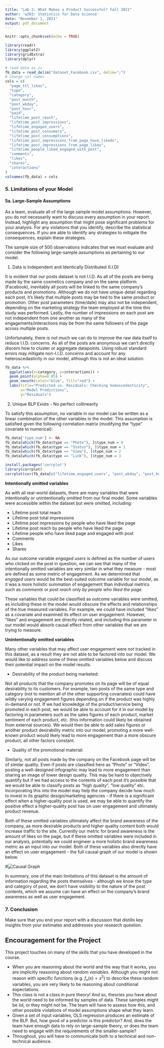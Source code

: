 ```yaml
---
title: "Lab 2: What Makes a Product Successful? Fall 2021"
author: 'w203: Statistics for Data Science'
date: "November 1, 2021"
output: pdf_document
---
```


```r
knitr::opts_chunk$set(echo = TRUE)
```


```r
library(readr)
library(ggplot2)
library(gridExtra)
library(dplyr)

# read data as is
fb_data = read_delim("dataset_Facebook.csv", delim=";")
# change col names
cols = c(
  "page_ttl_likes",
  "type",
  "category",
  "post_month",
  "post_wkday",
  "post_hour",
  "paid",
  "lifetime_post_reach",
  "lifetime_post_impressions",
  "lifetime_engaged_users",
  "lifetime_post_consumers",
  "lifetime_post_consumptions",
  "lifetime_post_impressions_from_page_have_likeds",
  "lifetime_post_impressions_from_page_likes",
  "lifetime_people_liked_engaged_with_post",
  "comments",
  "likes",
  "shares",
  "interactions"
)
colnames(fb_data) = cols
```
### 5. Limitations of your Model 

#### 5a. Large-Sample Assumptions

As a team, evaluate all of the large sample model assumptions. However, you do not necessarily want to discuss every assumption in your report. Instead, highlight any assumption that might pose significant problems for your analysis. For any violations that you identify, describe the statistical consequences. If you are able to identify any strategies to mitigate the consequences, explain these strategies. 

The sample size of 500 observations indicates that we must evaluate and consider the following large-sample assumptions as pertaining to our model.

1. Data is Independent and Identically Distributed (I.I.D)

It is evident that our posts dataset is not I.I.D. As all of the posts are being made by the same cosmetics company and on the same platform (Facebook), inevitably all posts will be linked to the same company's products and promotions. Although we do not have unique detail regarding each post, it's likely that multiple posts may be tied to the same product or promotion. Other post parameters (time/date) may also not be independent, depending on the marketing strategy the team employed at the time this study was performed. Lastly, the number of impressions on each post are not independent from one another as many of the engagements/interactions may be from the same followers of the page across multiple posts. 

Unfortunately, there is not much we can do to improve the raw data itself to reduce I.I.D. concerns. As all of the posts are anonymous we can't directly discern how to cluster or aggregate datapoints. Using robust standard errors may mitigate non-I.I.D. concerns and account for any heteroscedasticity in our model, although this is not an ideal solution. 

```r
fb_data %>%
  ggplot(aes(x=category, y=interactions)) +
  geom_point(alpha=0.05) +
  geom_smooth(color="blue", fill="red") +
  labs(title="Predicted vs. Residuals: Checking homoscedasticity",
       x="Model Predictions",
       y="Residuals")
```

2. Unique BLP Exists - No perfect collinearity

To satisfy this assumption, no variable in our model can be written as a linear combination of the other variables in the model. This assumption is satisfied given the following correlation matrix (modifying the "type" covariate to numerical):
```r
fb_data['type_num'] <- NA
fb_data[which(fb_data$type == "Photo"), ]$type_num = 0 
fb_data[which(fb_data$type == "Status"), ]$type_num = 1 
fb_data[which(fb_data$type == "View"), ]$type_num = 2 
fb_data[which(fb_data$type == "Link"), ]$type_num = 3
```

```r
install.packages('corrplot')
library(corrplot)
corrplot(cor(fb_data[c("lifetime_engaged_users", "post_wkday", "post_hour", "page_ttl_likes", "category", "type_num")]), method="number")
```

**Intentionally omitted variables**

As with all real-world datasets, there are many variables that were intentionally or unintentionally omitted from our final model. Some variables were accessible within the dataset but were omitted, including:

- Lifetime post total reach
- Lifetime post total impressions
- Lifetime post impressions by people who have liked the page
- Lifetime post reach by people who have liked the page
- Lifetime people who have liked page and engaged with post
- Comments
- Likes
- Shares

As our outcome variable *engaged users* is defined as the number of users who clicked on the post in question, we can see that many of the intentionally omitted variables are very similar in what they measure - most are defined as some metric of engagement. As we determined that *engaged users* would be the best-suited outcome variable for our model, as it was a more holistic summation of engagement than individual metrics such as *comments* or *post reach only by people who liked the page*. 

These variables that could be classified as outcome variables were omitted, as including these in the model would obscure the effects and relationships of the true measured variables. For example, we could have included "likes" as a covariate and examined its effect on user engagement. However, "likes" and engagement are directly related, and including this parameter in our model would absorb causal effect from other variables that we are trying to measure. 

**Unintentionally omitted variables**

Many other variables that may affect user engagement were not tracked in this dataset, as a result they are not able to be factored into our model. We would like to address some of these omitted variables below and discuss their potential impact on the model results. 

- Desirability of the product being marketed: 

Not all products that the company promotes on its page will be of equal desirability to its customers. For example, two posts of the same type and category (not to mention all of the other supporting covariates) could have wildly varying engagement figures depending on if the product was highly in-demand or not. If we had knowledge of the product/service being promoted in each post, we would be able to account for it in our model by factoring in parameters such as the sales figures of each product, market sentiment of each product, etc. (this information could likely be obtained from external sources). We would then be able to add sales figures or another product desirability metric into our model; promoting a more well-known product would likely lead to more engagement than a more obscure product, all other factors constant. 

- Quality of the promotional material: 

Similarly, not all posts made by the company on the Facebook page will be of similar quality. Even if posts are classified here as "Photo" or "Video", posting a well-designed infographic may lead to more engagement than sharing an image of lower design quality. This may be hard to objectively quantify but if we had access to the contents of each post it's possible that we would be able to classify posts as "high quality", "low quality" etc. Incorporating this into the model may help the company decide how much to invest in its graphic design/marketing agencies - if there is a significant effect when a higher-quality post is used, we may be able to quantify the positive effect a higher-quality post has on user engagement and ultimately product revenue.

Both of these omitted variables ultimately affect the brand awareness of the company, as more desirable products and higher quality content both would increase traffic to the site. Currently our metric for brand awareness is the amount of likes on the page, but if these omitted variables were included in our analysis, potentially we could engineer a more holistic brand awareness metric as an input into our model. Both of these variables also directly have an effect on user engagement - the full causal graph of our model is shown below. 

#![Causal Graph](Lab2Causal.jpg)

In summary, one of the main limitations of this dataset is the amount of information regarding the posts themselves - although we know the type and category of post, we don't have visibility to the nature of the post contents, which we assume can have an effect on the company's brand awareness as well as user engagement. 

### 7. Conclusion

Make sure that you end your report with a discussion that distills key insights from your estimates and addresses your research question. 

## Encouragement for the Project

This project touches on many of the skills that you have developed in the course. 

- When you are reasoning about the world and the way that it works, you are implicitly reasoning about *random variables*. Although you might not reason with specific functions (e.g. $f_{x}(x) = x^2$) to describe these random variables, you are very likely to be reasoning about conditional expectations. 
- This class is not a class in pure theory! And so, theories you have about the world need to be informed by samples of data. These samples might be iid, or they might not be. The team will have to assess how this, and other possible violations of model assumptions shape what they learn. 
- Given a set of input variables, OLS regression produces an estimate of the BLP. But, how good of a predictor is this predictor? And, does the team have enough data to rely on large-sample theory, or does the team need to engage with the requirements of the smaller-sample? 
- Throughout, you will have to communicate both to a technical and non-technical audience. 